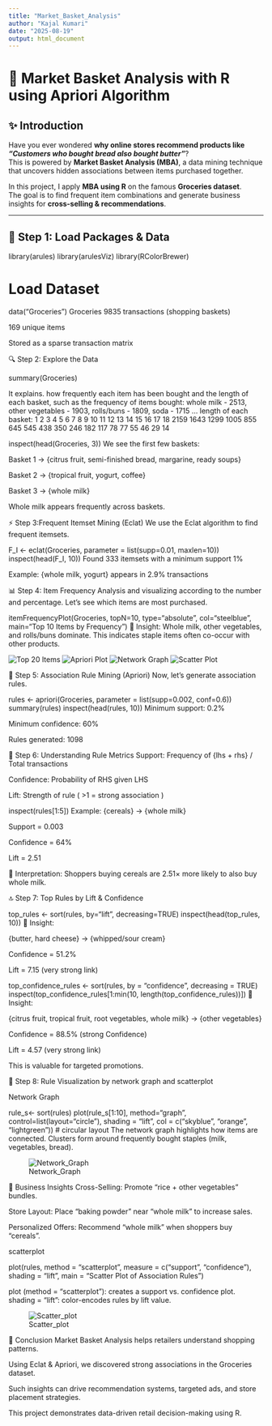 ---
title: "Market_Basket_Analysis"
author: "Kajal Kumari"
date: "2025-08-19"
output: html_document
---




# 🛒 Market Basket Analysis with R using Apriori Algorithm

## ✨ Introduction

Have you ever wondered **why online stores recommend products like *“Customers who bought bread also bought butter”***?  
This is powered by **Market Basket Analysis (MBA)**, a data mining technique that uncovers hidden associations between items purchased together.

In this project, I apply **MBA using R** on the famous **Groceries dataset**.  
The goal is to find frequent item combinations and generate business insights for **cross-selling & recommendations**.

---

## 📂 Step 1: Load Packages & Data

library(arules)
library(arulesViz)
library(RColorBrewer)

# Load Dataset
data("Groceries")
Groceries
9835 transactions (shopping baskets)

169 unique items

Stored as a sparse transaction matrix

🔍 Step 2: Explore the Data

summary(Groceries)

It explains. how frequently each item has been bought and the length of each basket, 
such as the frequency of items bought:
  whole milk - 2513,  other vegetables - 1903, rolls/buns - 1809, soda - 1715 ...
length of each basket:
   1    2    3    4    5    6    7    8    9   10   11   12   13   14   15   16   17   18 
2159 1643 1299 1005  855  645  545  438  350  246  182  117   78   77   55   46   29   14 

inspect(head(Groceries, 3))
We see the first few baskets: 

Basket 1 → {citrus fruit, semi-finished bread, margarine, ready soups}

Basket 2 → {tropical fruit, yogurt, coffee}

Basket 3 → {whole milk}

Whole milk appears frequently across baskets.

⚡ Step 3:Frequent Itemset Mining (Eclat)
We use the Eclat algorithm to find frequent itemsets.


F_I <- eclat(Groceries, parameter = list(supp=0.01, maxlen=10))
inspect(head(F_I, 10))
Found 333 itemsets with a minimum support 1%

Example: {whole milk, yogurt} appears in 2.9% transactions

📊 Step 4:  Item Frequency Analysis and visualizing according to the number and percentage.
Let’s see which items are most purchased.


itemFrequencyPlot(Groceries, topN=10, type="absolute",
                  col="steelblue", main="Top 10 Items by Frequency")
📝 Insight: Whole milk, other vegetables, and rolls/buns dominate.
This indicates staple items often co-occur with other products.

![Top 20 Items](https://github.com/Kaju-barnwal/Customer-Segmentation-Using-Apriori/blob/main/images/frequent_item_plot.png)
![Apriori Plot](images/frequent_items_plot_apriori.png)
![Network Graph](images/Network_Graph.png)
![Scatter Plot](images/Scatter_plot.png)


📐 Step 5: Association Rule Mining (Apriori)
Now, let’s generate association rules.

rules <- apriori(Groceries, parameter = list(supp=0.002, conf=0.6))
summary(rules)
inspect(head(rules, 10))
Minimum support: 0.2%

Minimum confidence: 60%

Rules generated: 1098

📌 Step 6: Understanding Rule Metrics
Support: Frequency of {lhs + rhs} / Total transactions

Confidence: Probability of RHS given LHS

Lift: Strength of rule ( >1 = strong association )


inspect(rules[1:5])
Example:
{cereals} → {whole milk}

Support = 0.003

Confidence = 64%

Lift = 2.51

📝 Interpretation: Shoppers buying cereals are 2.51× more likely to also buy whole milk.

🔝 Step 7: Top Rules by Lift & Confidence

top_rules <- sort(rules, by="lift", decreasing=TRUE)
inspect(head(top_rules, 10))
📝 Insight:

{butter, hard cheese} -> {whipped/sour cream}

Confidence = 51.2%

Lift = 7.15 (very strong link)

top_confidence_rules <- sort(rules, by = "confidence", decreasing = TRUE)
inspect(top_confidence_rules[1:min(10, length(top_confidence_rules))])
📝 Insight:

{citrus fruit, tropical fruit, root vegetables, whole milk} -> {other vegetables}

Confidence = 88.5% (strong Confidence)

Lift = 4.57 (very strong link)

This is valuable for targeted promotions.

🎨 Step 8: Rule Visualization by network graph and scatterplot

Network Graph

rule_s<- sort(rules)
plot(rule_s[1:10], method="graph", control=list(layout="circle"), shading = "lift", col = c("skyblue", "orange", "lightgreen"))  # circular layout
The network graph highlights how items are connected.
Clusters form around frequently bought staples (milk, vegetables, bread).

![Network_Graph](images/Network_Graph.png)

🚀 Business Insights
Cross-Selling: Promote “rice + other vegetables” bundles.

Store Layout: Place “baking powder” near “whole milk” to increase sales.

Personalized Offers: Recommend “whole milk” when shoppers buy “cereals”.

scatterplot

plot(rules, method = "scatterplot", measure = c("support", "confidence"), shading = "lift", main = "Scatter Plot of Association Rules")

plot (method = "scatterplot"): creates a support vs. confidence plot.
shading = "lift": color-encodes rules by lift value.

![Scatter_plot](images/Scatter_plot.png)

📝 Conclusion
Market Basket Analysis helps retailers understand shopping patterns.

Using Eclat & Apriori, we discovered strong associations in the Groceries dataset.

Such insights can drive recommendation systems, targeted ads, and store placement strategies.


This project demonstrates data-driven retail decision-making using R.












